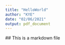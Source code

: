 ```yaml
---
title: "HelloWorld"
author: "KYE"
date: "02/06/2021"
output: pdf_document
---
```



 ## This is a markdown file
 
